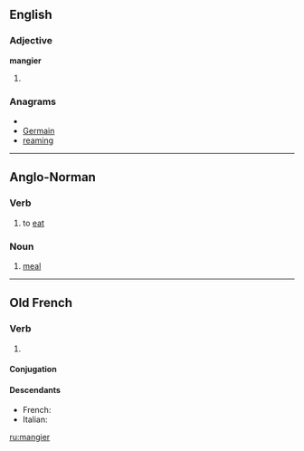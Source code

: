 ==English==

===Adjective===
'''mangier'''

# {{comparative of|[[mangy]]}}

===Anagrams===
* {{alphagram|aegimnr}}
* [[Germain#English|Germain]]
* [[reaming#English|reaming]]

----

==Anglo-Norman==

===Verb===
{{infl|xno|verb}}

# to [[eat]]

===Noun===
{{xno-noun|m}}

# [[meal]]

----

==Old French==

===Verb===
{{infl|fro|verb}}

# {{alternative spelling of|[[mengier#Old French|mengier]]|lang=fro}}

====Conjugation====
{{fro-conj-gier|man}}

====Descendants====
* French: {{l|fr|manger}}
* Italian: {{l|it|mangiare}}

[[ru:mangier]]